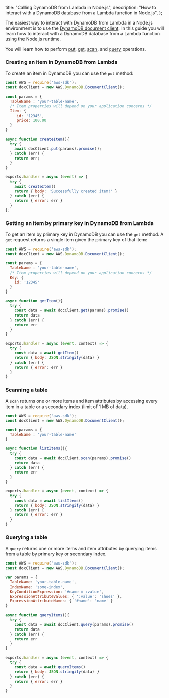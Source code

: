   title: "Calling DynamoDB from Lambda in Node.js",
  description: "How to interact with a DynamoDB database from a Lambda function in Node.js",
};



The easiest way to interact with DynamoDB from Lambda in a Node.js environment is to use the [DynamoDB document client](https://docs.aws.amazon.com/AWSJavaScriptSDK/latest/AWS/DynamoDB/DocumentClient.html). In this guide you will learn how to interact with a DynamoDB database from a Lambda function using the Node.js runtime.

You will learn how to perform [put](https://docs.aws.amazon.com/AWSJavaScriptSDK/latest/AWS/DynamoDB/DocumentClient.html#put-property), [get](https://docs.aws.amazon.com/AWSJavaScriptSDK/latest/AWS/DynamoDB/DocumentClient.html#get-property), [scan](https://docs.aws.amazon.com/AWSJavaScriptSDK/latest/AWS/DynamoDB/DocumentClient.html#scan-property), and [query](https://docs.aws.amazon.com/AWSJavaScriptSDK/latest/AWS/DynamoDB/DocumentClient.html#query-property) operations.

### Creating an item in DynamoDB from Lambda

To create an item in DynamoDB you can use the `put` method:

```js
const AWS = require('aws-sdk');
const docClient = new AWS.DynamoDB.DocumentClient();

const params = {
  TableName : 'your-table-name',
  /* Item properties will depend on your application concerns */
  Item: {
     id: '12345',
     price: 100.00
  }
}

async function createItem(){
  try {
    await docClient.put(params).promise();
  } catch (err) {
    return err;
  }
}

exports.handler = async (event) => {
  try {
    await createItem()
    return { body: 'Successfully created item!' }
  } catch (err) {
    return { error: err }
  }
};
```

### Getting an item by primary key in DynamoDB from Lambda

To get an item by primary key in DynamoDB you can use the `get` method. A `get` request returns a single item given the primary key of that item:

```js
const AWS = require('aws-sdk');
const docClient = new AWS.DynamoDB.DocumentClient();

const params = {
  TableName : 'your-table-name',
  /* Item properties will depend on your application concerns */
  Key: {
    id: '12345'
  }
}

async function getItem(){
  try {
    const data = await docClient.get(params).promise()
    return data
  } catch (err) {
    return err
  }
}

exports.handler = async (event, context) => {
  try {
    const data = await getItem()
    return { body: JSON.stringify(data) }
  } catch (err) {
    return { error: err }
  }
}
```

### Scanning a table

A `scan` returns one or more items and item attributes by accessing every item in a table or a secondary index (limit of 1 MB of data).

```js
const AWS = require('aws-sdk');
const docClient = new AWS.DynamoDB.DocumentClient();

const params = {
  TableName : 'your-table-name'
}

async function listItems(){
  try {
    const data = await docClient.scan(params).promise()
    return data
  } catch (err) {
    return err
  }
}

exports.handler = async (event, context) => {
  try {
    const data = await listItems()
    return { body: JSON.stringify(data) }
  } catch (err) {
    return { error: err }
  }
}
```

### Querying a table

A `query` returns one or more items and item attributes by querying items from a table by primary key or secondary index.

```js
const AWS = require('aws-sdk');
const docClient = new AWS.DynamoDB.DocumentClient();

var params = {
  TableName: 'your-table-name',
  IndexName: 'some-index',
  KeyConditionExpression: '#name = :value',
  ExpressionAttributeValues: { ':value': 'shoes' },
  ExpressionAttributeNames: { '#name': 'name' }
}

async function queryItems(){
  try {
    const data = await docClient.query(params).promise()
    return data
  } catch (err) {
    return err
  }
}

exports.handler = async (event, context) => {
  try {
    const data = await queryItems()
    return { body: JSON.stringify(data) }
  } catch (err) {
    return { error: err }
  }
}
```